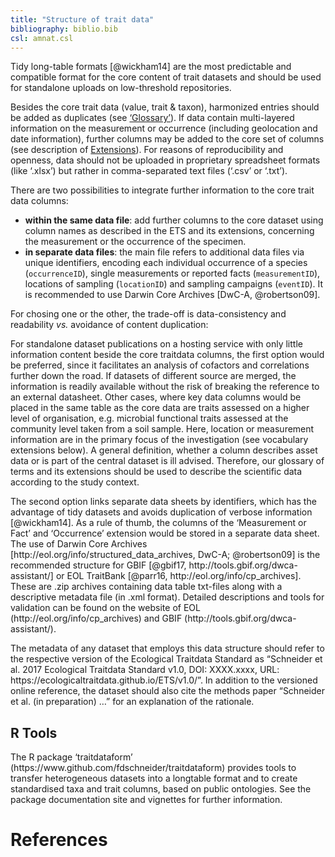 ```yaml
---
title: "Structure of trait data"
bibliography: biblio.bib
csl: amnat.csl
---
```


Tidy long-table formats [@wickham14] are the most predictable and compatible format for the core content of trait datasets and should be used for standalone uploads on low-threshold repositories. 

Besides the core trait data (value, trait & taxon), harmonized entries should be added as duplicates (see ['Glossary'](index.html)).
If data contain multi-layered information on the measurement or occurrence (including geolocation and date information), further columns may be added to the core set of columns (see description of [Extensions](index.html)). 
For reasons of reproducibility and openness, data should not be uploaded in proprietary spreadsheet formats (like '.xlsx') but rather in comma-separated text files ('.csv' or '.txt').

There are two possibilities to integrate further information to the core trait data columns: 

- **within the same data file**: add further columns to the core dataset using column names as described in the ETS and its extensions, concerning the measurement or the occurrence of the specimen. 
- **in separate data files**: the main file refers to additional data files via unique identifiers, encoding each individual occurrence of a species (`occurrenceID`), single measurements or reported facts (`measurementID`), locations of sampling (`locationID`) and sampling campaigns (`eventID`). It is recommended to use Darwin Core Archives [DwC-A, @robertson09].

For chosing one or the other, the trade-off is data-consistency and readability *vs.* avoidance of content duplication:

For standalone dataset publications on a hosting service with only little information content beside the core traitdata columns, the first option would be preferred, since it  facilitates an analysis of cofactors and correlations further down the road. If datasets of different source are merged, the information is readily available without the risk of breaking the reference to an external datasheet.
Other cases, where key data columns would be placed in the same table as the core data are traits assessed on a higher level of organisation, e.g. microbial functional traits assessed at the community level taken from a soil sample. Here, location or measurement information are in the primary focus of the investigation (see vocabulary extensions below). 
A general definition, whether a column describes asset data or is part of the central dataset is ill advised. Therefore, our glossary of terms and its extensions should be used to describe the scientific data according to the study context. 

The second option links separate data sheets by identifiers, which has the advantage of tidy datasets and avoids duplication of verbose information [@wickham14]. As a rule of thumb, the columns of the 'Measurement or Fact' and 'Occurrence' extension would be stored in a separate data sheet. The use of Darwin Core Archives [http://eol.org/info/structured_data_archives, DwC-A; @robertson09] is the recommended structure for GBIF [@gbif17,  http://tools.gbif.org/dwca-assistant/] or EOL TraitBank [@parr16,  http://eol.org/info/cp_archives]. These are .zip archives containing data table txt-files along with a descriptive metadata file (in .xml format). Detailed descriptions and tools for validation can be found on the website of EOL (http://eol.org/info/cp_archives) and GBIF (http://tools.gbif.org/dwca-assistant/).

The metadata of any dataset that employs this data structure should refer to the respective version of the Ecological Traitdata Standard as "Schneider et al. 2017 Ecological Traitdata Standard v1.0, DOI: XXXX.xxxx, URL: https://ecologicaltraitdata.github.io/ETS/v1.0/". In addition to the versioned online reference, the dataset should also cite the methods paper "Schneider et al. (in preparation) ..." for an explanation of the rationale.  

## R Tools 

The R package 'traitdataform' (https://www.github.com/fdschneider/traitdataform) provides tools to transfer heterogeneous datasets into a longtable format and to create standardised taxa and trait columns, based on public ontologies. See the package documentation site and vignettes for further information.  

# References 
